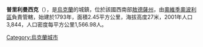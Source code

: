 {{expand|time=2016-09-03T10:57:31+00:00}}
{{unreferenced|time=2016-09-03T10:57:31+00:00}}
{{coord|46|25|29|N|30|36|54|E|scale:30000|display=title}}

'''普里利曼西克'''（{{lang-uk|Прилиманське}}），是[[烏克蘭|烏克蘭]]的城鎮，位於該國西南部[[敖德薩州|敖德薩州]]，由[[奧維季奧波利區|奧維季奧波利區]]負責管轄，始建於1793年，面積2.45平方公里，海拔高度27米，2001年人口3,844，人口密度每平方公里1,566.98人。

{{Ukraine-geo-stub}}
[[Category:烏克蘭城市|Category:烏克蘭城市]]